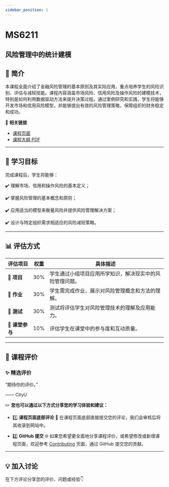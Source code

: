 ```yaml
---
sidebar_position: 1
---
```


# MS6211
## 风险管理中的统计建模

## **📘 简介**
本课程全面介绍了金融风险管理的基本原则及其实际应用，重点培养学生的风险识别、评估与减轻技能。课程内容涵盖市场风险、信用风险及操作风险的建模技术，特别是如何利用数据驱动方法来提升决策过程。通过案例研究和实践，学生将能够开发市场和信用风险模型，并能够提出有效的风险管理策略，保障组织的财务稳定和成功。

🔗 **相关链接**
- [课程页面](https://www.cityu.edu.hk/catalogue/pg/202425/course/MS6211.htm)
- [课程大纲 PDF](https://www.cityu.edu.hk/catalogue/pg/202425/course/MS6211.pdf)

---

## **🎯 学习目标**

完成课程后，学生将能够：

✔️ 理解市场、信用和操作风险的基本定义；

✔️ 掌握风险管理的基本概念和原则；

✔️ 应用适当的模型来衡量风险并提供风险管理解决方案；

✔️ 设计与特定组织需求相适应的风险减轻策略。

---

## **📊 评估方式**

| **评估项目**          | **权重** | **具体描述**                                                                                       |
|----------------------|---------|---------------------------------------------------------------------------------------------------|
| **📄 项目**           | 30%     | 学生通过小组项目应用所学知识，解决现实中的风险管理问题。                                         |
| **📝 作业**           | 30%     | 学生需完成作业，展示对风险管理概念和方法的理解。                                                 |
| **📝 测试**           | 30%     | 测试将评估学生对风险管理技术的理解及应用能力。                                                   |
| **💬 课堂参与**       | 10%     | 评估学生在课堂中的参与度和互动质量。                                                             |

---

## **💬 课程评价**

### ✨ **精选评价**
<div className={commentStyles.commentBox}>
    <p className={commentStyles.commentText}>
        “期待你的评价。”
    </p>
    <p className={commentStyles.commentAuthor}>—— CityU</p>
</div>

✏️ **您也可以通过以下方式分享您的学习体验和建议：**

- 1️⃣ **课程页面底部评论**
💬 在课程页面底部直接提交您的评论，我们会审核后将其收录到网站中。

- 2️⃣ **GitHub 提交**
🌐 如果您希望更全面地分享课程评价，或希望修改或新增课程页面，欢迎参考 [Contributing](https://penjc.github.io/cityU-navigator/contributing) 页面，通过 GitHub 提交您的贡献。



---

## **💡 加入讨论**

在下方评论分享您的评价、问题或经验👇
<Utterances />
